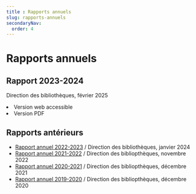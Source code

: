 ```yaml
---
title : Rapports annuels
slug: rapports-annuels
secondaryNav:
  order: 4
---
```



# Rapports annuels

## Rapport 2023-2024

Direction des bibliothèques, février 2025

<Liste variant="fleche">
    <li><Link to="https://www.bib.umontreal.ca/publications/rapport-annuel-2023-2024/index.htm">Version web accessible</Link></li>
    <li><Link to="/a-propos/rapport-annuel-2023-24.pdf">Version PDF</Link></li>
  </Liste>

## Rapports antérieurs

- [Rapport annuel 2022-2023](https://www.bib.umontreal.ca/publications/rapport-annuel-2022-2023/index.htm) / Direction des bibliothèques, janvier 2024
- [Rapport annuel 2021-2022](https://www.bib.umontreal.ca/publications/rapport-annuel-2021-2022/index.htm) / Direction des bibliopthèques, novembre 2022
- [Rapport annuel 2020-2021](https://www.bib.umontreal.ca/publications/rapport-annuel-2020-2021/index.htm) / Direction des bibliopthèques, décembre 2021
- [Rapport annuel 2019-2020](https://www.bib.umontreal.ca/publications/rapport-annuel-2019-2020/index.htm) / Direction des bibliopthèques, décembre 2020
